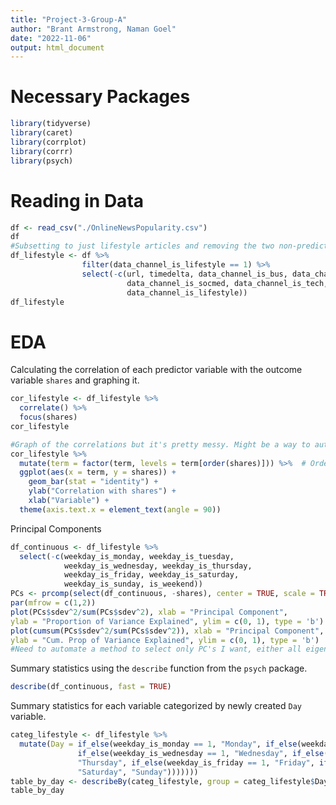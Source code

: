 ```yaml
---
title: "Project-3-Group-A"
author: "Brant Armstrong, Naman Goel"
date: "2022-11-06"
output: html_document
---
```

# Necessary Packages
```r
library(tidyverse)
library(caret)
library(corrplot)
library(corrr)
library(psych)
```
# Reading in Data

```r
df <- read_csv("./OnlineNewsPopularity.csv")
df
#Subsetting to just lifestyle articles and removing the two non-predictive variables.
df_lifestyle <- df %>%
                filter(data_channel_is_lifestyle == 1) %>%
                select(-c(url, timedelta, data_channel_is_bus, data_channel_is_entertainment,
                          data_channel_is_socmed, data_channel_is_tech, data_channel_is_world,
                          data_channel_is_lifestyle))
df_lifestyle
```
# EDA

Calculating the correlation of each predictor variable with the outcome variable `shares` and graphing it.
```r
cor_lifestyle <- df_lifestyle %>%
  correlate() %>%
  focus(shares)
cor_lifestyle

#Graph of the correlations but it's pretty messy. Might be a way to automate only including the top 10 correlated variables to use later
cor_lifestyle %>% 
  mutate(term = factor(term, levels = term[order(shares)])) %>%  # Order by correlation strength
  ggplot(aes(x = term, y = shares)) +
    geom_bar(stat = "identity") +
    ylab("Correlation with shares") +
    xlab("Variable") +
  theme(axis.text.x = element_text(angle = 90)) 
```

Principal Components
```r
df_continuous <- df_lifestyle %>%
  select(-c(weekday_is_monday, weekday_is_tuesday,
            weekday_is_wednesday, weekday_is_thursday,
            weekday_is_friday, weekday_is_saturday,
            weekday_is_sunday, is_weekend))
PCs <- prcomp(select(df_continuous, -shares), center = TRUE, scale = TRUE)
par(mfrow = c(1,2))
plot(PCs$sdev^2/sum(PCs$sdev^2), xlab = "Principal Component",
ylab = "Proportion of Variance Explained", ylim = c(0, 1), type = 'b')
plot(cumsum(PCs$sdev^2/sum(PCs$sdev^2)), xlab = "Principal Component",
ylab = "Cum. Prop of Variance Explained", ylim = c(0, 1), type = 'b')
#Need to automate a method to select only PC's I want, either all eigenvalues>1 or until 80% variance explained most likely.
```
Summary statistics using the `describe` function from the `psych` package.
```r
describe(df_continuous, fast = TRUE)
```

Summary statistics for each variable categorized by newly created `Day` variable.
```r
categ_lifestyle <- df_lifestyle %>%
  mutate(Day = if_else(weekday_is_monday == 1, "Monday", if_else(weekday_is_tuesday == 1, "Tuesday",
               if_else(weekday_is_wednesday == 1, "Wednesday", if_else(weekday_is_thursday == 1,
               "Thursday", if_else(weekday_is_friday == 1, "Friday", if_else(weekday_is_saturday == 1,
               "Saturday", "Sunday")))))))
table_by_day <- describeBy(categ_lifestyle, group = categ_lifestyle$Day, fast = TRUE)
table_by_day
```

